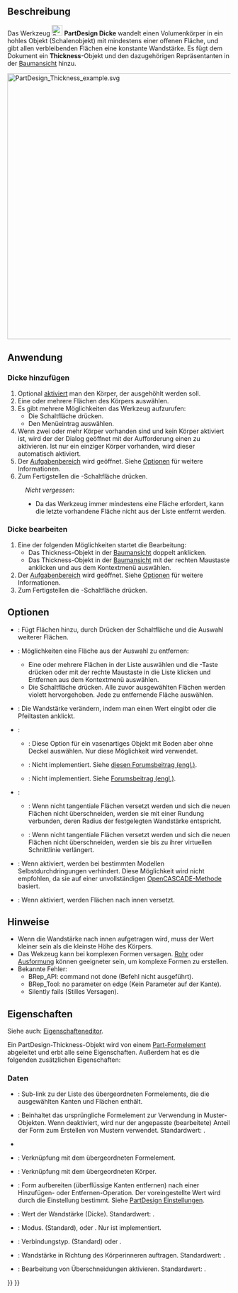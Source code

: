 <languages/>

{{Docnav/de
|[[PartDesign_Draft/de|Formschräge]]
|[[PartDesign_Mirrored/de|Spiegeln]]
|[[PartDesign_Workbench/de|PartDesign]]
|IconL=PartDesign_Draft.svg
|IconR=PartDesign_Mirrored.svg
|IconC=Workbench_PartDesign.svg
}}

{{GuiCommand/de
|Name=PartDesign Thickness
|Name/de=PartDesign Dicke
|MenuLocation=Part Design → Modifikationen → Dicke
|Workbenches=[[PartDesign Workbench/de|PartDesign]]
|Version=0.17
|SeeAlso=[[Part_Thickness/de|Part Dicke]]
}}

<span id="Description"></span>
==Beschreibung==

Das Werkzeug  [[Image:PartDesign_Thickness.svg|24px]] '''PartDesign Dicke''' wandelt einen Volumenkörper in ein hohles Objekt (Schalenobjekt) mit mindestens einer offenen Fläche, und gibt allen verbleibenden Flächen eine konstante Wandstärke. Es fügt dem Dokument ein '''Thickness'''-Objekt und den dazugehörigen Repräsentanten in der [[Tree_view/de|Baumansicht]] hinzu.

[[File:PartDesign_Thickness_example.svg|600px]]
{{Caption|Ausgangsvolumenkörper (A) →  Volumenkörper mit der ausgewählten Fläche, die geöffnet werden soll (B) →  Das resultierende hohle Objekt (C)}}

<span id="Usage"></span>
==Anwendung==

<span id="Add_a_thickness"></span>
=== Dicke hinzufügen ===

# Optional [[PartDesign_Body/de#Aktiver_Status|aktiviert]] man den Körper, der ausgehöhlt werden soll.
# Eine oder mehrere Flächen des Körpers auswählen. 
# Es gibt mehrere Möglichkeiten das Werkzeug aufzurufen:
#* Die Schaltfläche {{Button|[[Image:PartDesign_Thickness.svg|16px]] [[PartDesign_Thickness/de|Dicke]]}} drücken.
#* Den Menüeintrag {{MenuCommand|Part Design → Modifikationen → [[Image:PartDesign_Thickness.svg|16px]] Dicke}} auswählen.
# Wenn zwei oder mehr Körper vorhanden sind und kein Körper aktiviert ist, wird der der Dialog {{MenuCommand|Active Body Required}} geöffnet mit der Aufforderung einen zu aktivieren. Ist nur ein einziger Körper vorhanden, wird dieser automatisch aktiviert.
# Der  [[Task_panel/de|Aufgabenbereich]] {{MenuCommand|Parameter der Wandstärke}} wird geöffnet. Siehe [[#Optionen|Optionen]] für weitere Informationen.
# Zum Fertigstellen die {{Button|OK}}-Schaltfläche drücken.


:''Nicht vergessen'':
:* Da das Werkzeug immer mindestens eine Fläche erfordert, kann die letzte vorhandene Fläche nicht aus der Liste entfernt werden.

<span id="Edit_a_thickness"></span>
=== Dicke bearbeiten ===

# Eine der folgenden Möglichkeiten startet die Bearbeitung:
#* Das Thickness-Objekt in der [[Tree_view/de|Baumansicht]] doppelt anklicken.
#* Das Thickness-Objekt in der [[Tree_view/de|Baumansicht]] mit der rechten Maustaste anklicken und {{MenuCommand|Thickness bearbeiten}} aus dem Kontextmenü auswählen.
# Der [[Task_panel/de|Aufgabenbereich]] {{MenuCommand|Parameter der Wandstärke}} wird geöffnet. Siehe [[#Optionen|Optionen]] für weitere Informationen.
# Zum Fertigstellen die {{Button|OK}}-Schaltfläche drücken.

<span id="Options"></span>
==Optionen==

* {{MenuCommand|Fläche hinzufügen}}: Fügt Flächen hinzu, durch Drücken der Schaltfläche {{Button|Fläche hinzufügen}} und die Auswahl weiterer Flächen. 
* {{MenuCommand|Fläche entfernen}}: Möglichkeiten eine Fläche aus der Auswahl zu entfernen:
** Eine oder mehrere Flächen in der Liste auswählen und die {{KEY|Del}}-Taste drücken oder mit der rechte Maustaste in die Liste klicken und Entfernen aus dem Kontextmenü auswählen.
** Die Schaltfläche {{Button|Fläche entfernen}} drücken. Alle zuvor ausgewählten Flächen werden violett hervorgehoben. Jede zu entfernende Fläche auswählen.
* {{MenuCommand|Dicke}}: Die Wandstärke verändern, indem man einen Wert eingibt oder die Pfeiltasten anklickt.
* {{MenuCommand|Modus}}:
** {{MenuCommand|Oberfläche}}:  Diese Option für ein vasenartiges Objekt mit Boden aber ohne Deckel auswählen. Nur diese Möglichkeit wird verwendet.
** {{MenuCommand|Rohr}}: Nicht implementiert. Siehe [https://forum.freecad.org/viewtopic.php?p=484495#p484495 diesen Forumsbeitrag (engl.)].
** {{MenuCommand|Recto Verso}}: Nicht implementiert. Siehe  [https://forum.freecad.org/viewtopic.php?p=484495#p484495diesen Forumsbeitrag (engl.)].
* {{MenuCommand|Verbindungstyp}}:
** {{MenuCommand|Kreisbogen}}: Wenn nicht tangentiale Flächen versetzt werden und sich die neuen Flächen nicht überschneiden, werden sie mit einer Rundung verbunden, deren Radius der festgelegten Wandstärke entspricht.
** {{MenuCommand|Schnitt}}: Wenn nicht tangentiale Flächen versetzt werden und sich die neuen Flächen nicht überschneiden, werden sie bis zu ihrer virtuellen Schnittlinie verlängert.
* {{MenuCommand|Schnitt}}: Wenn aktiviert, werden bei bestimmten Modellen Selbstdurchdringungen verhindert. Diese Möglichkeit wird nicht empfohlen, da sie auf einer unvollständigen [https://dev.opencascade.org/doc/refman/html/class_b_rep_offset_a_p_i___make_thick_solid.html#af78f35025a31e2ce8bd96c82fb33a981 OpenCASCADE-Methode] basiert.
* {{MenuCommand|Dicke nach innen auftragen}}: Wenn aktiviert, werden Flächen nach innen versetzt.

<span id="Notes"></span>
==Hinweise==

* Wenn die Wandstärke nach innen aufgetragen wird, muss der Wert kleiner sein als die kleinste Höhe des Körpers.
* Das Wekzeug kann bei komplexen Formen versagen. [[PartDesign_AdditivePipe/de|Rohr]] oder [[PartDesign_AdditiveLoft|Ausformung]] können geeigneter sein, um komplexe Formen zu erstellen.
* Bekannte Fehler:
** BRep_API: command not done (Befehl nicht ausgeführt).
** BRep_Tool: no parameter on edge (Kein Parameter auf der Kante).
** Silently fails (Stilles Versagen).

<span id="Properties"></span>
==Eigenschaften==

Siehe auch: [[Property_editor/de|Eigenschafteneditor]].

Ein PartDesign-Thickness-Objekt wird von einem [[Part_Feature/de|Part-Formelement]] abgeleitet und erbt alle seine Eigenschaften. Außerdem hat es die folgenden zusätzlichen Eigenschaften:

<span id="Data"></span>
===Daten===

{{Properties_Title/de|Basis}}

* {{PropertyData|Base|LinkSub}}: Sub-link zu der Liste des übergeordneten Formelements, die die ausgewählten Kanten und Flächen enthält.
* {{PropertyData|Support Transform|Bool}}: Beinhaltet das ursprüngliche Formelement zur Verwendung in Muster-Objekten. Wenn deaktiviert, wird nur der angepasste (bearbeitete) Anteil der Form zum Erstellen von Mustern verwendet. Standardwert: {{FALSE}}.
* {{PropertyData|Add Sub Shape|PartShape|hidden}}
* {{PropertyData|Base Feature|Link|hidden}}: Verknüpfung mit dem übergeordneten Formelement.
* {{PropertyData|_ Body|LinkHidden|hidden}}: Verknüpfung mit dem übergeordneten Körper.

{{Properties_Title/de|Part Design}}

* {{PropertyData/de|Refine|Bool}}: Form aufbereiten (überflüssige Kanten entfernen) nach einer Hinzufügen- oder Entfernen-Operation. Der voreingestellte Wert wird durch die Einstellung {{MenuCommand|Modell nach skizzenbasierter Operation automatisch aufbereiten}} bestimmt. Siehe [[PartDesign_Preferences/de#Allgemein|PartDesign Einstellungen]].

{{Properties_Title/de|Thickness}}

* {{PropertyData|Value|Length}}: Wert der Wandstärke (Dicke). Standardwert: {{value|1 mm}}.
* {{PropertyData|Mode|Enumeration}}: Modus. {{value|Skin}} (Standard), {{value|Pipe}} oder {{Value|Recto verso}}. Nur {{value|Skin}} ist implementiert.
* {{PropertyData|Join|Enumeration}}: Verbindungstyp. {{value|Arc}} (Standard) oder {{Value|Intersection}}.
* {{PropertyData|Reversed|Bool}}: Wandstärke in Richtung des Körperinneren auftragen. Standardwert: {{FALSE}}.
* {{PropertyData|Intersection|Bool}}: Bearbeitung von Überschneidungen aktivieren. Standardwert: {{FALSE}}.


{{Docnav/de
|[[PartDesign_Draft/de|Formschräge]]
|[[PartDesign_Mirrored/de|Spiegeln]]
|[[PartDesign_Workbench/de|PartDesign]]
|IconL=PartDesign_Draft.svg
|IconR=PartDesign_Mirrored.svg
|IconC=Workbench_PartDesign.svg
}}

{{PartDesign Tools navi{{#translation:}}}}
{{Userdocnavi{{#translation:}}}}